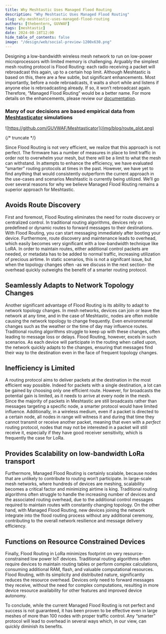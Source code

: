 ```yaml
---
title: Why Meshtastic Uses Managed Flood Routing
description: "Why Meshtastic Uses Managed Flood Routing"
slug: why-meshtastic-uses-managed-flood-routing
authors: [thebentern, GUVWAF]
tags: [meshtastic]
date: 2024-08-18T12:00
hide_table_of_contents: false
image: "/design/web/social-preview-1200x630.png"
---
```


Designing a low-bandwidth wireless mesh network to run on low-power microprocessors with limited memory is challenging. Arguably the simplest mesh routing protocol is Flood Routing: each radio receiving a packet will rebroadcast this again, up to a certain hop limit. Although Meshtastic is based on this, there are a few subtle, but significant enhancements. Most importantly, before a node rebroadcasts, it waits a short while and listens if anyone else is rebroadcasting already. If so, it won’t rebroadcast again. Therefore, “Managed Flood Routing” would be a better name. For more details on the enhancements, please review our [documentation](https://meshtastic.org/docs/overview/mesh-algo/).


### Many of our decisions are based empirical data from [Meshtasticator](https://github.com/GUVWAF/Meshtasticator) simulations

![https://github.com/GUVWAF/Meshtasticator](/img/blog/route_plot.png)

{/* truncate */}

Since Flood Routing is not very efficient, we realize that this approach is not perfect. The firmware has a number of measures in place to limit traffic in order not to overwhelm your mesh, but there will be a limit to what the mesh can withstand. In attempts to enhance the efficiency, we have evaluated “smarter” routing protocols at times in the past. However, we have yet to find anything that would consistently outperform the current approach in the use-cases and scenarios Meshtastic is currently being utilized. We’ll go over several reasons for why we believe Managed Flood Routing remains a superior approach for Meshtastic.

## Avoids Route Discovery 
First and foremost, Flood Routing eliminates the need for route discovery or centralized control. In traditional routing algorithms, devices rely on predefined or dynamic routes to forward messages to their destinations. With Flood Routing, you can start messaging immediately after booting your device. Furthermore, route discovery and maintenance leads to overhead, which easily becomes very significant with a low-bandwidth technique like LoRA. In order to maintain routes, either additional control packets are needed, or metadata has to be added to normal traffic, increasing utilization of precious airtime. In static scenarios, this is not a signifcant issue, but when the topology changes often -as we discuss in the next section- the overhead quickly outweighs the benefit of a smarter routing protocol.

## Seamlessly Adapts to Network Topology Changes
Another significant advantage of Flood Routing is its ability to adapt to network topology changes. In mesh networks, devices can join or leave the network at any time, and in the case of Meshtastic, nodes are often mobile causing the network topology to change frequently. Even environmental changes such as the weather or the time of day may influence routes. Traditional routing algorithms struggle to keep up with these changes, often leading to message loss or delays. Flood Routing, however, excels in such scenarios. As each device will participate in the routing when called upon, the network quickly adapts to the changes, ensuring that messages find their way to the destination even in the face of frequent topology changes.

## Inefficiency is Limited
A routing protocol aims to deliver packets at the destination in the most efficient way possible. Indeed for packets with a single destination, a lot can be gained by choosing only one efficient route. However, for broadcasts the potential gain is limited, as it needs to arrive at every node in the mesh. Since the majority of packets in Meshtastic are still broadcasts rather than messages targeting a specific node, a smarter protocol would have limited influence. Additionally, in a wireless medium, even if a packet is directed to a certain node, all nodes in range will witness it and during that time they cannot transmit or receive another packet, meaning that even with a _perfect_ routing protocol, nodes that may not be interested in a packet will still receive it, especially if they have good receiver sensitivity, which is frequently the case for LoRa.

## Provides Scalability on low-bandwidth LoRa transport
Furthermore, Managed Flood Routing is certainly scalable, because nodes that are unlikely to contribute to routing won’t participate. In large-scale mesh networks, where hundreds of devices are meshing, scalability becomes a critical factor and minimizing airtime is king. Traditional routing algorithms often struggle to handle the increasing number of devices and the associated routing overhead, due to the additional control messages required to maintain routes with constantly changing topology. On the other hand, with Managed Flood Routing, new devices joining the network integrate into the flood routing process without any additional ceremony, contributing to the overall network resilience and message delivery efficiency. 

## Functions on Resource Constrained Devices
Finally, Flood Routing in LoRa minimizes footprint on very resource-constrained low power IoT devices. Traditional routing algorithms often require devices to maintain routing tables or perform complex calculations, consuming additional RAM, flash, and valuable computational resources. Flood Routing, with its simplicity and distributed nature, significantly reduces the resource overhead. Devices only need to forward messages they receive, without the need for complex computations, resulting in more device resource availability for other features and improved device autonomy.

To conclude, while the current Managed Flood Routing is not perfect and success is not guaranteed, it has been proven to be effective even in large meshes of more than 100 nodes with proper traffic control. Any “smarter” protocol will lead to overhead in several ways which, in our view, can quickly diminish its benefits.
